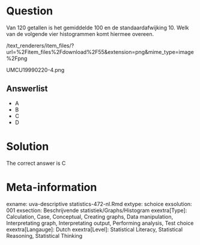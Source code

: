 Question
========

Van 120 getallen is het gemiddelde 100 en de standaardafwijking 10. Welk van de volgende vier histogrammen komt hiermee overeen. 

 /text_renderers/item_files/?url=%2Fitem_files%2Fdownload%2F55&extension=png&mime_type=image%2Fpng 

 UMCU19990220-4.png 

Answerlist
----------
* A
* B
* C
* D

Solution
========

The correct answer is  C 

Meta-information
================
exname: uva-descriptive statistics-472-nl.Rmd 
extype: schoice 
exsolution: 001 
exsection: Beschrijvende statistiek/Graphs/Histogram
exextra[Type]: Calculation, Case, Conceptual, Creating graphs, Data manipulation, Interpretating graph, Interpretating output, Performing analysis, Test choice 
exextra[Langauge]: Dutch 
exextra[Level]: Statistical Literacy, Statistical Reasoning, Statistical Thinking 
